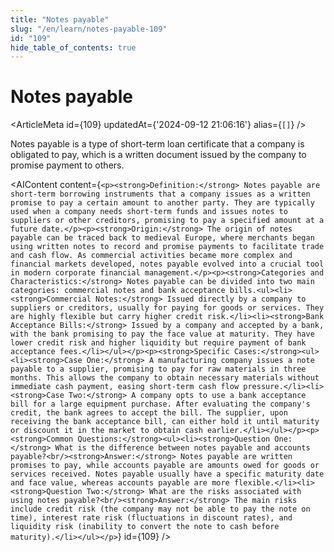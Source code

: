 ```yaml
---
title: "Notes payable"
slug: "/en/learn/notes-payable-109"
id: "109"
hide_table_of_contents: true
---
```



# Notes payable

<ArticleMeta id={109} updatedAt={'2024-09-12 21:06:16'} alias={`[]`} />
<div className='border-solid border-b border-t-0 my-4 border-[var(--ifm-color-gray-300)]' />

Notes payable is a type of short-term loan certificate that a company is obligated to pay, which is a written document issued by the company to promise payment to others.

<AIContent content={`<p><strong>Definition:</strong> Notes payable are short-term borrowing instruments that a company issues as a written promise to pay a certain amount to another party. They are typically used when a company needs short-term funds and issues notes to suppliers or other creditors, promising to pay a specified amount at a future date.</p><p><strong>Origin:</strong> The origin of notes payable can be traced back to medieval Europe, where merchants began using written notes to record and promise payments to facilitate trade and cash flow. As commercial activities became more complex and financial markets developed, notes payable evolved into a crucial tool in modern corporate financial management.</p><p><strong>Categories and Characteristics:</strong> Notes payable can be divided into two main categories: commercial notes and bank acceptance bills.<ul><li><strong>Commercial Notes:</strong> Issued directly by a company to suppliers or creditors, usually for paying for goods or services. They are highly flexible but carry higher credit risk.</li><li><strong>Bank Acceptance Bills:</strong> Issued by a company and accepted by a bank, with the bank promising to pay the face value at maturity. They have lower credit risk and higher liquidity but require payment of bank acceptance fees.</li></ul></p><p><strong>Specific Cases:</strong><ul><li><strong>Case One:</strong> A manufacturing company issues a note payable to a supplier, promising to pay for raw materials in three months. This allows the company to obtain necessary materials without immediate cash payment, easing short-term cash flow pressure.</li><li><strong>Case Two:</strong> A company opts to use a bank acceptance bill for a large equipment purchase. After evaluating the company's credit, the bank agrees to accept the bill. The supplier, upon receiving the bank acceptance bill, can either hold it until maturity or discount it in the market to obtain cash earlier.</li></ul></p><p><strong>Common Questions:</strong><ul><li><strong>Question One:</strong> What is the difference between notes payable and accounts payable?<br/><strong>Answer:</strong> Notes payable are written promises to pay, while accounts payable are amounts owed for goods or services received. Notes payable usually have a specific maturity date and face value, whereas accounts payable are more flexible.</li><li><strong>Question Two:</strong> What are the risks associated with using notes payable?<br/><strong>Answer:</strong> The main risks include credit risk (the company may not be able to pay the note on time), interest rate risk (fluctuations in discount rates), and liquidity risk (inability to convert the note to cash before maturity).</li></ul></p>`} id={109} />
